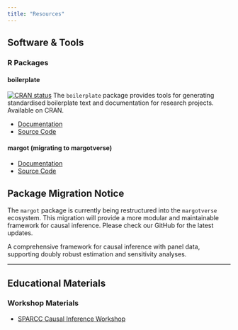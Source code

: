 ```yaml
---
title: "Resources"
---
```


## Software & Tools

### R Packages

#### boilerplate
[![CRAN status](https://www.r-pkg.org/badges/version/boilerplate)](https://cran.r-project.org/web/packages/boilerplate)
The `boilerplate` package provides tools for generating standardised boilerplate text and documentation for research projects. Available on CRAN.

- [Documentation](https://go-bayes.github.io/boilerplate/)
- [Source Code](https://github.com/go-bayes/boilerplate/)

#### margot (migrating to margotverse)

- [Documentation](https://go-bayes.github.io/margot/)
- [Source Code](https://github.com/go-bayes/margot/)

::: {.callout-warning}
## Package Migration Notice
The `margot` package is currently being restructured into the `margotverse` ecosystem. This migration will provide a more modular and maintainable framework for causal inference. Please check our GitHub for the latest updates.
:::

A comprehensive framework for causal inference with panel data, supporting doubly robust estimation and sensitivity analyses.

<!-- ### Tutorials -->

<!-- - Getting started with causal inference -->
<!-- - Introduction to doubly robust methods -->
<!-- - Analysing heterogeneous treatment effects -->

---

## Educational Materials

### Workshop Materials

- [SPARCC Causal Inference Workshop](https://go-bayes.github.io/sparcc-day-2/)

<!-- ### Reading Lists -->

<!-- - Essential papers in causal inference -->
<!-- - Recent advances in machine learning for causality -->

<!-- --- -->

<!-- ## External Resources -->

<!-- ### Recommended Textbooks -->
<!-- - *Causal Inference: What If* by Hernán & Robins -->


<!-- ### Online Courses -->

<!-- - Links to relevant MOOCs and online materials -->

<!-- --- -->

<!-- ## Code Examples -->

<!-- Visit our [GitHub repository](https://github.com/go-bayes) for code examples and implementations. -->